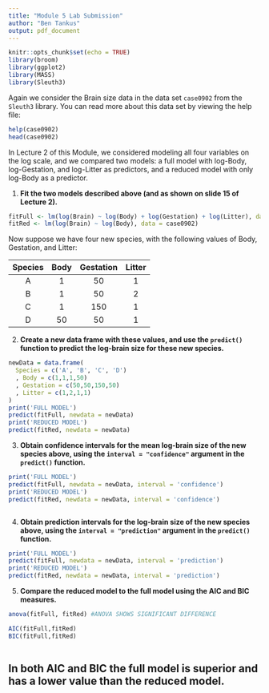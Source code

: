 ```yaml
---
title: "Module 5 Lab Submission"
author: "Ben Tankus"
output: pdf_document
---
```


```r
knitr::opts_chunk$set(echo = TRUE)
library(broom)
library(ggplot2)
library(MASS)
library(Sleuth3)
```

Again we consider the Brain size data in the data set `case0902` from the `Sleuth3` library. You can read more about this data set by viewing the help file:

```r
help(case0902)
head(case0902)
```

In Lecture 2 of this Module, we considered modeling all four variables on the log scale, and we compared two models: a full model with log-Body, log-Gestation, and log-Litter as predictors, and a reduced model with only log-Body as a predictor.

1. **Fit the two models described above (and as shown on slide 15 of Lecture 2).**

```r
fitFull <- lm(log(Brain) ~ log(Body) + log(Gestation) + log(Litter), data = case0902)
fitRed <- lm(log(Brain) ~ log(Body), data = case0902)


```

Now suppose we have four new species, with the following values of Body, Gestation, and Litter:

| Species | Body | Gestation | Litter |
|:-------:|:----:|:---------:|:------:|
| A       | 1    | 50        | 1      |
| B       | 1    | 50        | 2      |
| C       | 1    | 150       | 1      |
| D       | 50   | 50        | 1      |


2. **Create a new data frame with these values, and use the `predict()` function to predict the log-brain size for these new species.**

```r
newData = data.frame(
  Species = c('A', 'B', 'C', 'D')
  , Body = c(1,1,1,50)
  , Gestation = c(50,50,150,50)
  , Litter = c(1,2,1,1)
)
print('FULL MODEL')
predict(fitFull, newdata = newData)
print('REDUCED MODEL')
predict(fitRed, newdata = newData)


```


3. **Obtain confidence intervals for the mean log-brain size of the new species above, using the `interval = "confidence"` argument in the `predict()` function.**

```r
   
print('FULL MODEL')
predict(fitFull, newdata = newData, interval = 'confidence')
print('REDUCED MODEL')
predict(fitRed, newdata = newData, interval = 'confidence')



```


4. **Obtain prediction intervals for the log-brain size of the new species above, using the `interval = "prediction"` argument in the `predict()` function.**

```r
   
print('FULL MODEL')
predict(fitFull, newdata = newData, interval = 'prediction')
print('REDUCED MODEL')
predict(fitRed, newdata = newData, interval = 'prediction')


```


5. **Compare the reduced model to the full model using the AIC and BIC measures.**

```r

anova(fitFull, fitRed) #ANOVA SHOWS SIGNIFICANT DIFFERENCE

AIC(fitFull,fitRed)
BIC(fitFull,fitRed)
   
```


## In both AIC and BIC the **full model** is superior and has a lower value than the reduced model.